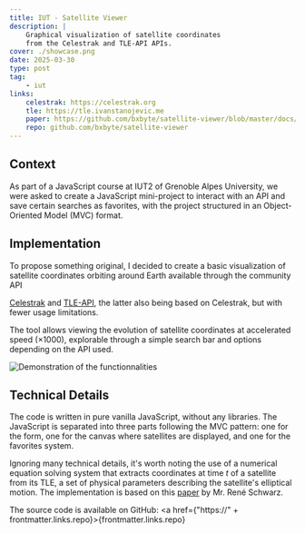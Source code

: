 ```yaml
---
title: IUT - Satellite Viewer
description: |
    Graphical visualization of satellite coordinates
    from the Celestrak and TLE-API APIs.
cover: ./showcase.png
date: 2025-03-30
type: post
tag:
    - iut
links:
    celestrak: https://celestrak.org
    tle: https://tle.ivanstanojevic.me
    paper: https://github.com/bxbyte/satellite-viewer/blob/master/docs/Keplerian_Orbit_Elements_to_Cartesian_State_Vectors.pdf
    repo: github.com/bxbyte/satellite-viewer
---
```


## Context

As part of a JavaScript course at IUT2 of Grenoble Alpes University,
we were asked to create a JavaScript mini-project to interact
with an API and save certain searches as favorites, with the project structured in an Object-Oriented Model (MVC) format.

## Implementation

To propose something original, I decided to create a basic visualization
of satellite coordinates orbiting around Earth available through the community API

<a href={frontmatter.links.celestrak}>Celestrak</a> and
<a href={frontmatter.links.tle}>TLE-API</a>, the latter also being based on
Celestrak, but with fewer usage limitations.

The tool allows viewing the evolution of satellite coordinates at accelerated speed ($\times 1000$),
explorable through a simple search bar and options depending on the API used.

![Demonstration of the functionnalities](./showcase.gif)

## Technical Details

The code is written in pure vanilla JavaScript, without any libraries.
The JavaScript is separated into three parts following the MVC pattern:
one for the form, one for the canvas where satellites are displayed,
and one for the favorites system.

Ignoring many technical details, it's worth noting the use of
a numerical equation solving system that extracts coordinates
at time $t$ of a satellite from its TLE, a set of physical parameters
describing the satellite's elliptical motion. The implementation is based on this <a href={frontmatter.links.paper}>paper</a>
by Mr. René Schwarz.

The source code is available on GitHub: <a href={"https://" + frontmatter.links.repo}>{frontmatter.links.repo}</a>
